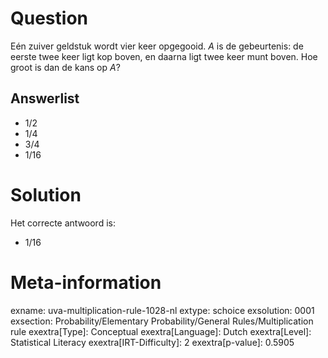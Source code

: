 Question
========

Eén zuiver geldstuk wordt vier keer opgegooid. *A* is de gebeurtenis: de
eerste twee keer ligt kop boven, en daarna ligt twee keer munt boven.
Hoe groot is dan de kans op *A*?

Answerlist
----------

* 1/2
* 1/4
* 3/4
* 1/16

Solution
========

Het correcte antwoord is: 

* 1/16

Meta-information
================
exname: uva-multiplication-rule-1028-nl
extype: schoice
exsolution: 0001
exsection: Probability/Elementary Probability/General Rules/Multiplication rule
exextra[Type]: Conceptual
exextra[Language]: Dutch
exextra[Level]: Statistical Literacy
exextra[IRT-Difficulty]: 2
exextra[p-value]: 0.5905
